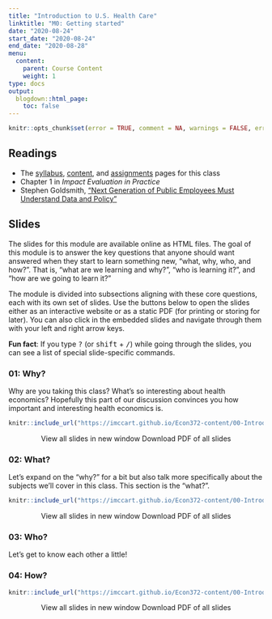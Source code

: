 ```yaml
---
title: "Introduction to U.S. Health Care"
linktitle: "M0: Getting started"
date: "2020-08-24"
start_date: "2020-08-24"
end_date: "2020-08-28"
menu:
  content:
    parent: Course Content
    weight: 1
type: docs
output:
  blogdown::html_page:
    toc: false
---
```


```r
knitr::opts_chunk$set(error = TRUE, comment = NA, warnings = FALSE, errors = FALSE, messages = FALSE, tidy = FALSE, echo = FALSE)
```

## Readings

- The [syllabus](/syllabus/), [content](/content/), and [assignments](/assigment/) pages for this class
- <i class="fas fa-book"></i> Chapter 1 in *Impact Evaluation in Practice*
- <i class="fas fa-external-link-square-alt"></i> Stephen Goldsmith, ["Next Generation of Public Employees Must Understand Data and Policy"](http://www.govtech.com/opinion/Next-Generation-Public-Employees-Must-Understand-Data-Policy.html)


## Slides {.tabset} 

The slides for this module are available online as HTML files. The goal of this module is to answer the key questions that anyone should want answered when they start to learn something new, "what, why, who, and how?". That is, "what are we learning and why?", "who is learning it?", and "how are we going to learn it?" 

The module is divided into subsections aligning with these core questions, each with its own set of slides. Use the buttons below to open the slides either as an interactive website or as a static PDF (for printing or storing for later). You can also click in the embedded slides and navigate through them with your left and right arrow keys.

:::fyi
**Fun fact**: If you type <kbd>?</kbd> (or <kbd>shift</kbd> + <kbd>/</kbd>) while going through the slides, you can see a list of special slide-specific commands.
:::

### 01: Why? 

Why are you taking this class? What's so interesting about health economics? Hopefully this part of our discussion convinces you how important and interesting health economics is. 

```r
knitr::include_url("https://imccart.github.io/Econ372-content/00-Introduction/00-intro1.html")
```

<p style="text-align:center;"><span class="btn btn-primary btn-lg" target="_blank" href="https://imccart.github.io/Econ372-content/00-Introduction/00-intro1.html"><i class="fas fa-external-link-alt"></i> View all slides in new window</span> <span class="btn btn-primary btn-lg" target="_blank" href="https://imccart.github.io/Econ372-content/00-Introduction/00-intro1.pdf"><i class="far fa-file-pdf"></i> Download PDF of all slides</span></p>


### 02: What? 

Let's expand on the "why?" for a bit but also talk more specifically about the subjects we'll cover in this class. This section is the "what?".

```r
knitr::include_url("https://imccart.github.io/Econ372-content/00-Introduction/00-intro2.html")
```

<p style="text-align:center;"><span class="btn btn-primary btn-lg" target="_blank" href="https://imccart.github.io/Econ372-content/00-Introduction/00-intro2.html"><i class="fas fa-external-link-alt"></i> View all slides in new window</span> <span class="btn btn-primary btn-lg" target="_blank" href="https://imccart.github.io/Econ372-content/00-Introduction/00-intro2.pdf"><i class="far fa-file-pdf"></i> Download PDF of all slides</span></p>


### 03: Who? 

Let's get to know each other a little!


### 04: How?

```r
knitr::include_url("https://imccart.github.io/Econ372-content/00-Introduction/00-intro4.html")
```

<p style="text-align:center;"><span class="btn btn-primary btn-lg" target="_blank" href="https://imccart.github.io/Econ372-content/00-Introduction/00-intro4.html"><i class="fas fa-external-link-alt"></i> View all slides in new window</span> <span class="btn btn-primary btn-lg" target="_blank" href="https://imccart.github.io/Econ372-content/00-Introduction/00-intro4.pdf"><i class="far fa-file-pdf"></i> Download PDF of all slides</span></p>

